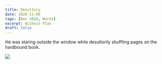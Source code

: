 ```yaml
---
title: Desultory
date: 2020-11-08
tags: [Nov 2020, Words]
excerpt: Without Plan
draft: false
---
```

He was staring outside the window while desultorily shuffling pages on the hardbound book.
<!-- Image -->
![](../images/desultory.jpeg)



